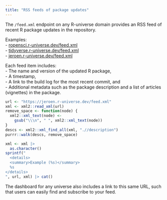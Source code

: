 ```yaml
---
title: "RSS feeds of package updates"
---
```


The `/feed.xml` endpoint on any R-universe domain provides an RSS feed of recent R package updates in the repository.  

Examples:  
- [ropensci.r-universe.dev/feed.xml](https://ropensci.r-universe.dev/feed.xml)  
- [tidyverse.r-universe.dev/feed.xml](https://tidyverse.r-universe.dev/feed.xml)  
- [jeroen.r-universe.dev/feed.xml](https://jeroen.r-universe.dev/feed.xml)  

Each feed item includes:  
- The name and version of the updated R package,  
- A timestamp,  
- A link to the build log for the most recent commit, and  
- Additional metadata such as the package description and a list of articles (vignettes) in the package.  

```r
url <- "https://jeroen.r-universe.dev/feed.xml"
xml <- xml2::read_xml(url)
remove_space <- function(node) {
  xml2::xml_text(node) <-
    gsub("\\\n", " ", xml2::xml_text(node))
}
descs <- xml2::xml_find_all(xml, ".//description")
purrr::walk(descs, remove_space)

xml <- xml |> 
  as.character()
sprintf("
  <details>
  <summary>Example (%s)</summary>
  %s
</details>
", url, xml) |> cat()
```

The dashboard for any universe also includes a link to this same URL, such that users can easily find and subscribe to your feed.




